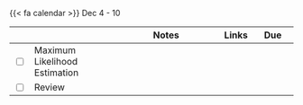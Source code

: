 {{< fa calendar >}} Dec 4 - 10


<table class="table-striped text-left table-bordered" align = "center">

  <thead>
    <th style="width:  3%"></th>
    <th style="width:  30%"></th>
    <th style="width:  40%">Notes</th>
    <th style="width:  8%">Links</th>
    <th style="width:  15%">Due</th>
  </thead>


  <tr>
    <td><input type="checkbox" /></td>
    <td> Maximum Likelihood Estimation &nbsp; &nbsp; </td>
    <td></td>
    <td><a href="https://mdogucu.github.io/stats67-fa23-slides/week10/10a-maximum-likelihood.html" target ="_blank"> <i class="fas fa-laptop" aria-hidden="true"
            title="External Link to Slides" target = "_blank"></i></td>
    <td></td>
  </tr>
  

  <tr>
    <td><input type="checkbox" /></td>
    <td> Review &nbsp; &nbsp; </td>
    <td></td>
    <td></td>
    <td></td>
  </tr>
  
  

        
</table>